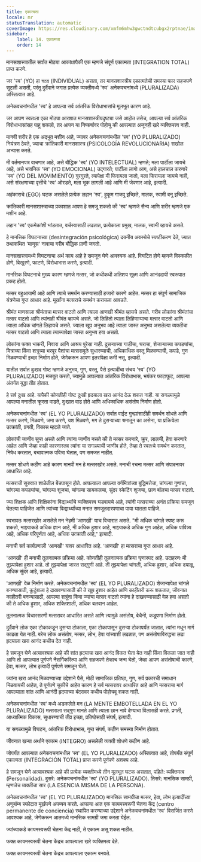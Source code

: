 ```yaml
---
title: एकात्मता
locale: mr
statusTranslation: automatic
coverImage: https://res.cloudinary.com/xmfm6mhw3gwctndtcubgx2rptnae/image/upload/v1740337243/small_cover_educacion_fundamental_a051170f1c.webp
sidebar:
    label: 14. एकात्मता
    order: 14
---
```

मानसशास्त्रातील सर्वात मोठ्या आकांक्षांपैकी एक म्हणजे संपूर्ण एकात्मता (INTEGRATION TOTAL) प्राप्त करणे.

जर 'स्व' (YO) हा স্বতন্ত্র (INDIVIDUAL) असता, तर मानसशास्त्रीय एकात्मतेची समस्या फार सहजपणे सुटली असती, परंतु दुर्दैवाने जगात प्रत्येक व्यक्तीमध्ये 'स्व' अनेकवचनांमध्ये (PLURALIZADA) अस्तित्वात आहे.

अनेकवचनांमधील 'स्व' हे आपल्या सर्व आंतरिक विरोधाभासांचे मूलभूत कारण आहे.

जर आपण स्वतःला एका मोठ्या आरशात मानसशास्त्रीयदृष्ट्या जसे आहोत तसेच, आपल्या सर्व आंतरिक विरोधाभासांसह पाहू शकलो, तर आपण या निष्कर्षावर पोहोचू की आपल्यात अजूनही खरे व्यक्तिमत्त्व नाही.

मानवी शरीर हे एक अद्भुत मशीन आहे, ज्यावर अनेकवचनांमधील 'स्व' (YO PLURALIZADO) नियंत्रण ठेवते, ज्याचा क्रांतिकारी मानसशास्त्र (PSICOLOGÍA REVOLUCIONARIA) सखोल अभ्यास करते.

मी वर्तमानपत्र वाचणार आहे, असे बौद्धिक 'स्व' (YO INTELECTUAL) म्हणते; मला पार्टीला जायचे आहे, असे भावनिक 'स्व' (YO EMOCIONAL) उद्गारते; पार्टीला लागो आग, असे हालचाल करणारे 'स्व' (YO DEL MOVIMIENTO) गुरगुरते, त्यापेक्षा मी फिरायला जातो, मला फिरायला जायचे नाही, असे संरक्षणाच्या वृत्तीचे 'स्व' ओरडते, मला भूक लागली आहे आणि मी जेवणार आहे, इत्यादी.

अहंकाराचे (EGO) घटक असलेले प्रत्येक लहान 'स्व', हुकूम गाजवू इच्छिते, मालक, स्वामी बनू इच्छिते.

क्रांतिकारी मानसशास्त्राच्या प्रकाशात आपण हे समजू शकतो की 'स्व' म्हणजे सैन्य आणि शरीर म्हणजे एक मशीन आहे.

लहान 'स्व' एकमेकांशी भांडतात, वर्चस्वासाठी लढतात, प्रत्येकाला प्रमुख, मालक, स्वामी व्हायचे असते.

हे मानसिक विघटनाच्या (desintegración psicológica) दयनीय अवस्थेचे स्पष्टीकरण देते, ज्यात तथाकथित 'माणूस' नावाचा गरीब बौद्धिक प्राणी जगतो.

मानसशास्त्रामध्ये विघटनाचा अर्थ काय आहे हे समजून घेणे आवश्यक आहे. विघटित होणे म्हणजे विस्कळीत होणे, विखुरणे, फाटणे, विरोधाभास करणे, इत्यादी.

मानसिक विघटनाचे मुख्य कारण म्हणजे मत्सर, जो कधीकधी अतिशय सूक्ष्म आणि आनंददायी स्वरूपात प्रकट होतो.

मत्सर बहुआयामी आहे आणि त्याचे समर्थन करण्यासाठी हजारो कारणे आहेत. मत्सर हा संपूर्ण सामाजिक यंत्रणेचा गुप्त आधार आहे. मूर्खांना मत्सराचे समर्थन करायला आवडते.

श्रीमंत माणसाला श्रीमंताचा मत्सर वाटतो आणि त्याला आणखी श्रीमंत व्हायचे असते. गरीब लोकांना श्रीमंतांचा मत्सर वाटतो आणि त्यांनाही श्रीमंत व्हायचे असते. जो लिहितो त्याला लिहिणाऱ्याचा मत्सर वाटतो आणि त्याला अधिक चांगले लिहायचे असते. ज्याला खूप अनुभव आहे त्याला जास्त अनुभव असलेल्या व्यक्तीचा मत्सर वाटतो आणि त्याला त्याच्यापेक्षा जास्त अनुभव हवा असतो.

लोकांना फक्त भाकरी, निवारा आणि आश्रय पुरेसा नाही. दुसऱ्याच्या गाडीचा, घराचा, शेजाऱ्याच्या कपड्यांचा, मित्राच्या किंवा शत्रूच्या भरपूर पैशांचा मत्सरामुळे सुधारण्याची, अधिकाधिक वस्तू मिळवण्याची, कपडे, गुण मिळवण्याची इच्छा निर्माण होते, जेणेकरून आपण इतरांपेक्षा कमी नसू, इत्यादी.

यातील सर्वात दुःखद गोष्ट म्हणजे अनुभव, गुण, वस्तू, पैसे इत्यादींचा संचय 'स्व' (YO PLURALIZADO) मजबूत करतो, ज्यामुळे आपल्यात आंतरिक विरोधाभास, भयंकर फाटाफूट, आपल्या अंतर्गत युद्धा तीव्र होतात.

हे सर्व दुःख आहे. यापैकी कोणतीही गोष्ट दुःखी हृदयाला खरा आनंद देऊ शकत नाही. या सगळ्यामुळे आपल्या मनातील क्रूरता वाढते, दुःखात वाढ होते आणि अधिकाधिक असंतोष निर्माण होतो.

अनेकवचनांमधील 'स्व' (EL YO PLURALIZADO) सर्वात वाईट गुन्ह्यांसाठीही समर्थन शोधते आणि मत्सर करणे, मिळवणे, जमा करणे, यश मिळवणे, मग ते दुसऱ्याच्या श्रमातून का असेना, या प्रक्रियेला उत्क्रांती, प्रगती, विकास म्हटले जाते.

लोकांची जाणीव सुप्त असते आणि त्यांना जाणीव नसते की ते मत्सर करणारे, क्रूर, लालची, हेवा करणारे आहेत आणि जेव्हा काही कारणास्तव त्यांना या सगळ्याची जाणीव होते, तेव्हा ते स्वतःचे समर्थन करतात, निषेध करतात, बचावात्मक पवित्रा घेतात, पण समजत नाहीत.

मत्सर शोधणे कठीण आहे कारण मानवी मन हे मत्सरखोर असते. मनाची रचना मत्सर आणि संपादनावर आधारित आहे.

मत्सराची सुरुवात शाळेतील बेंचपासून होते. आपल्याला आपल्या वर्गमित्रांच्या बुद्धिमत्तेचा, चांगल्या गुणांचा, चांगल्या कपड्यांचा, चांगल्या शूजचा, चांगल्या सायकलचा, सुंदर स्केटिंग शूजचा, छान बॉलचा मत्सर वाटतो.

ज्या शिक्षक आणि शिक्षिकांना विद्यार्थ्यांचे व्यक्तिमत्त्व घडवायचे आहे, त्यांनी मत्सराच्या अनंत प्रक्रिया समजून घेतल्या पाहिजेत आणि त्यांच्या विद्यार्थ्यांच्या मनात समजूतदारपणाचा पाया घातला पाहिजे.

स्वभावतः मत्सरखोर असलेले मन नेहमी 'आणखी' याच विचारात असते. "मी अधिक चांगले स्पष्ट करू शकतो, माझ्याकडे अधिक ज्ञान आहे, मी अधिक हुशार आहे, माझ्याकडे अधिक गुण आहेत, अधिक पावित्र्य आहे, अधिक परिपूर्णता आहे, अधिक उत्क्रांती आहे," इत्यादी.

मनाची सर्व कार्यप्रणाली 'आणखी' यावर आधारित आहे. 'आणखी' हा मत्सराचा गुप्त आधार आहे.

'आणखी' ही मनाची तुलनात्मक प्रक्रिया आहे. कोणतीही तुलनात्मक प्रक्रिया घृणास्पद आहे. उदाहरणः मी तुझ्यापेक्षा हुशार आहे. तो तुझ्यापेक्षा जास्त सद्गुणी आहे. ती तुझ्यापेक्षा चांगली, अधिक हुशार, अधिक दयाळू, अधिक सुंदर आहे, इत्यादी.

'आणखी' वेळ निर्माण करते. अनेकवचनांमधील 'स्व' (EL YO PLURALIZADO) शेजाऱ्यापेक्षा चांगले बनण्यासाठी, कुटुंबाला हे दाखवण्यासाठी की ते खूप हुशार आहेत आणि काहीतरी करू शकतात, जीवनात काहीतरी बनण्यासाठी, आपल्या शत्रूंना किंवा ज्यांचा मत्सर वाटतो त्यांना हे दाखवण्यासाठी वेळ हवा असतो की ते अधिक हुशार, अधिक शक्तिशाली, अधिक बलवान आहेत.

तुलनात्मक विचारसरणी मत्सरावर आधारित असते आणि त्यामुळे असंतोष, बेचैनी, कडूपणा निर्माण होतो.

दुर्दैवाने लोक एका टोकाकडून दुसऱ्या टोकाला, एका टोकापासून दुसऱ्या टोकापर्यंत जातात, त्यांना मधून मार्ग काढता येत नाही. बरेच लोक असंतोष, मत्सर, लोभ, हेवा यांच्याशी लढतात, पण असंतोषाविरुद्धचा लढा हृदयाला खरा आनंद कधीच देत नाही.

हे समजून घेणे अत्यावश्यक आहे की शांत हृदयाचा खरा आनंद विकत घेता येत नाही किंवा विकला जात नाही आणि तो आपल्यात पूर्णपणे नैसर्गिकरित्या आणि सहजपणे तेव्हाच जन्म घेतो, जेव्हा आपण असंतोषाची कारणे, हेवा, मत्सर, लोभ इत्यादी पूर्णपणे समजून घेतो.

ज्यांना खरा आनंद मिळवण्याच्या उद्देशाने पैसे, मोठी सामाजिक प्रतिष्ठा, गुण, सर्व प्रकारची समाधान मिळवायची आहेत, ते पूर्णपणे चुकीचे आहेत कारण हे सर्व मत्सरावर आधारित आहे आणि मत्सराचा मार्ग आपल्याला शांत आणि आनंदी हृदयाच्या बंदरावर कधीच पोहोचवू शकत नाही.

अनेकवचनांमधील 'स्व' मध्ये अडकलेले मन (LA MENTE EMBOTELLADA EN EL YO PLURALIZADO) मत्सराला सद्गुण मानते आणि त्याला छान नावे देण्याचा विलासही करते. प्रगती, आध्यात्मिक विकास, सुधारण्याची तीव्र इच्छा, प्रतिष्ठेसाठी संघर्ष, इत्यादी.

या सगळ्यामुळे विघटन, आंतरिक विरोधाभास, गुप्त संघर्ष, कठीण समस्या निर्माण होतात.

जीवनात खऱ्या अर्थाने एकात्म (INTEGRO) असलेली व्यक्ती शोधणे कठीण आहे.

जोपर्यंत आपल्यात अनेकवचनांमधील 'स्व' (EL YO PLURALIZADO) अस्तित्वात आहे, तोपर्यंत संपूर्ण एकात्मता (INTEGRACIÓN TOTAL) प्राप्त करणे पूर्णपणे अशक्य आहे.

हे समजून घेणे अत्यावश्यक आहे की प्रत्येक व्यक्तीमध्ये तीन मूलभूत घटक असतात, पहिले: व्यक्तिमत्व (Personalidad). दुसरे: अनेकवचनांमधील 'स्व' (YO PLURALIZADO). तिसरे: मानसिक सामग्री, म्हणजेच व्यक्तीचा सार (LA ESENCIA MISMA DE LA PERSONA).

अनेकवचनांमधील 'स्व' (EL YO PLURALIZADO) मानसिक सामग्रीचा मत्सर, हेवा, लोभ इत्यादींच्या अणुबॉम्ब स्फोटात मूर्खपणे अपव्यय करते. आपल्या आत एक कायमस्वरूपी चेतना केंद्र (centro permanente de conciencia) स्थापित करण्याच्या उद्देशाने अनेकवचनांमधील 'स्व' विसर्जित करणे आवश्यक आहे, जेणेकरून आतमध्ये मानसिक सामग्री जमा करता येईल.

ज्यांच्याकडे कायमस्वरूपी चेतना केंद्र नाही, ते एकात्म असू शकत नाहीत.

फक्त कायमस्वरूपी चेतना केंद्रच आपल्याला खरे व्यक्तिमत्व देते.

फक्त कायमस्वरूपी चेतना केंद्रच आपल्याला एकात्म बनवते.

